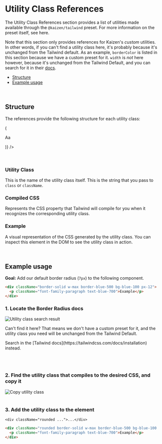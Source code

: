 
<Meta title="Guides/Tailwind/Utility Class References/Overview" />

# Utility Class References

The Utility Class References section provides a list of utilities made available through the `@kaizen/tailwind` preset.
For more information on the preset itself, see <LinkTo pageId="systems-tailwind-overview">here</LinkTo>.

Note that this section only provides references for Kaizen's _custom_ utilities.
In other words, if you can't find a utility class here, it's probably because it's unchanged from the Tailwind default.
As an example, `borderColor` is listed in this section because we have a custom preset for it. `width` is _not_ here however, because it's unchanged from the Tailwind Default, and you can search for it in their [docs](https://tailwindcss.com/docs/width).

- [Structure](#structure)
- [Example usage](#example-usage)

<br/>

## Structure

The references provide the following structure for each utility class:

<Unstyled>
<div className="w-100">
  <TailwindStoryTemplate
    compiledCssPropertyName="width"
    classKeyValues={[{utilityClassName: "text-heading-1", cssProperty: "2.125rem"}]}
    renderExampleComponent={cssProperty => (
      <p style={{ fontSize: cssProperty }}>Aa</p>
    )}
  />
</div>
</Unstyled>

<br/>
<br/>

### Utility Class

This is the name of the utility class itself. This is the string that you pass to `class` or `className`.

### Compiled CSS

Represents the CSS property that Tailwind will compile for you when it recognizes the corresponding utility class.

### Example

A visual representation of the CSS generated by the utility class. You can inspect this element in the DOM to see the utility class in action.

<br/>

## Example usage

**Goal:** Add our default border radius (`7px`) to the following component.

```html
<div className="border-solid w-max border-blue-500 bg-blue-100 px-12">
  <p className="font-family-paragraph text-blue-700">Example</p>
</div>
```

### 1. Locate the Border Radius docs

<div className="max-w-[600px]">
  <img src={UtilitySearchResult} alt="Utility class search result" />
</div>

<p>Can&apos;t find it here? That means we don&apos;t have a custom preset for it, and the utility class you need will be unchanged from the Tailwind Default.</p>
<p>Search in the [Tailwind docs](https://tailwindcss.com/docs/installation) instead.</p>

<br/>
<br/>

### 2. Find the utility class that compiles to the desired CSS, and copy it

<img src={CopyUtilityClass} alt="Copy utility class" />

<br/>
<br/>

### 3. Add the utility class to the element

```tsx
<div className="rounded ...">...</div>
```

```html
<div className="rounded border-solid w-max border-blue-500 bg-blue-100 px-12">
  <p className="font-family-paragraph text-blue-700">Example</p>
</div>
```
